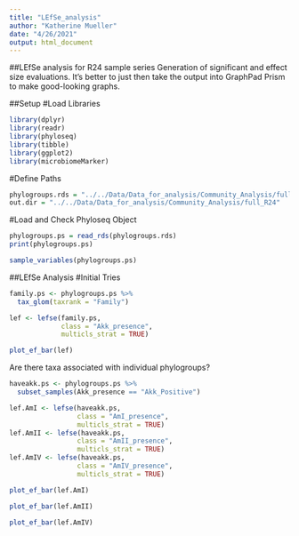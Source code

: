 ```yaml
---
title: "LEfSe_analysis"
author: "Katherine Mueller"
date: "4/26/2021"
output: html_document
---
```


##LEfSe analysis for R24 sample series
Generation of significant and effect size evaluations. It's better to just then take the output into GraphPad Prism to make good-looking graphs.

##Setup
#Load Libraries
```r
library(dplyr)
library(readr)
library(phyloseq)
library(tibble)
library(ggplot2)
library(microbiomeMarker)
```

#Define Paths
```r
phylogroups.rds = "../../Data/Data_for_analysis/Community_Analysis/full_R24/r24_phylogroups.rds"
out.dir = "../../Data/Data_for_analysis/Community_Analysis/full_R24"
```

#Load and Check Phyloseq Object
```r
phylogroups.ps = read_rds(phylogroups.rds)
print(phylogroups.ps)
```

```r
sample_variables(phylogroups.ps)
```

##LEfSe Analysis
#Initial Tries
```r
family.ps <- phylogroups.ps %>%
  tax_glom(taxrank = "Family")

lef <- lefse(family.ps,
             class = "Akk_presence",
             multicls_strat = TRUE)
```

```r
plot_ef_bar(lef)
```

Are there taxa associated with individual phylogroups?
```r
haveakk.ps <- phylogroups.ps %>%
  subset_samples(Akk_presence == "Akk_Positive")

lef.AmI <- lefse(haveakk.ps,
                 class = "AmI_presence",
                 multicls_strat = TRUE)
lef.AmII <- lefse(haveakk.ps,
                 class = "AmII_presence",
                 multicls_strat = TRUE)
lef.AmIV <- lefse(haveakk.ps,
                 class = "AmIV_presence",
                 multicls_strat = TRUE)
```

```r
plot_ef_bar(lef.AmI)
```

```r
plot_ef_bar(lef.AmII)
```

```r
plot_ef_bar(lef.AmIV)
```
